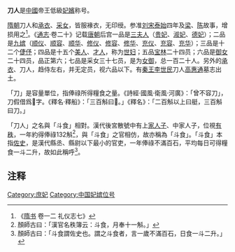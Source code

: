 '''刀人'''是[[中國|中國]]帝王低級[[妃嬪|妃嬪]]称号。

[[隋朝|隋朝]]刀人和[[承衣|承衣]]、[[采女|采女]]，皆服褖衣，无印绶。参准[[刘宋|刘宋]][[泰始_(刘宋)|泰始]]四年及[[梁|梁]]、[[陈|陈]]故事，增损用之<ref>《[[隋书|隋书]] 卷一二 礼仪志七》</ref>。《[[通志|通志]]·卷二十》记载[[唐朝|唐朝]]后宫一品是[[三夫人|三夫人]]（[[贵妃|贵妃]]、[[淑妃|淑妃]]、[[德妃|德妃]]）；二品是[[九嫔|九嫔]]（[[顺仪|顺仪]]、[[顺容|顺容]]、[[顺华|顺华]]、[[修仪|修仪]]、[[修容_(稱號)|修容]]、[[修华|修华]]、[[充仪|充仪]]、[[充容|充容]]、[[充华|充华]]）；三品是十二个[[倢伃|倢伃]]；四品是十五个[[美人|美人]]、[[才人|才人]]，称为[[世妇|世妇]]；五品[[宝林_(位号)|宝林]]二十四员；六品是[[御女|御女]]二十四员，品正第六；七品是采女三十七员，是为[[女御|女御]]，总一百二十人。另外的[[承衣|承衣]]、刀人，趋侍左右，并无定员，视六品以下。有[[秦王|秦王]][[李世民|李世民]]刀人[[高惠通|高惠通]]墓志出土。

「刀」是容量單位，指俸祿所得糧食之量。《詩經·國風·衛風·河廣》：「曾不容刀」，刀假借爲𦩍字。《釋名·釋船》：「三百斛曰𦩍。」《釋名》：「二百斛以上曰艇，三百斛曰刀。」

「刀人」之名與「斗食」相對。漢代後宮散號中有上[[家人子|家人子]]、中家人子，位視[[有秩|有秩]]，一年約得俸祿132斛<ref>顏師古曰：「漢官名秩簿云：斗食，月奉十一斛。」</ref>，與「斗食」之官相仿，故亦稱為「斗食」。「斗食」本指[[佐史|佐史]]，是漢代縣丞、縣尉以下最小的官吏，一年俸祿不滿百石，平均每日可得糧食一斗二升，故如此稱呼<ref>顏師古曰：「斗食謂佐史也。謂之斗食者，言一歲不滿百石，日食一斗二升。」</ref>。

== 注释 ==
<references/>

[[Category:庶妃|Category:庶妃]]
[[Category:中国妃嫔位号|Category:中国妃嫔位号]]